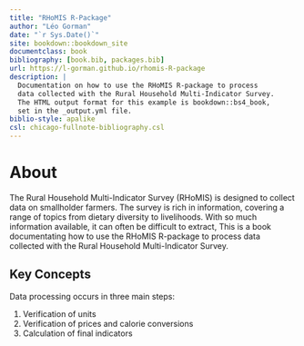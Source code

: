 ```yaml
--- 
title: "RHoMIS R-Package"
author: "Léo Gorman"
date: "`r Sys.Date()`"
site: bookdown::bookdown_site
documentclass: book
bibliography: [book.bib, packages.bib]
url: https://l-gorman.github.io/rhomis-R-package
description: |
  Documentation on how to use the RHoMIS R-package to process
  data collected with the Rural Household Multi-Indicator Survey.
  The HTML output format for this example is bookdown::bs4_book,
  set in the _output.yml file.
biblio-style: apalike
csl: chicago-fullnote-bibliography.csl
---
```


# About

The Rural Household Multi-Indicator Survey (RHoMIS) is designed to collect data on smallholder farmers.
The survey is rich in information, covering a range of topics from dietary diversity to livelihoods.
With so much information available, it can often be difficult to extract, 
This is a book documentating how to use the RHoMIS R-package to process
data collected with the Rural Household Multi-Indicator Survey.

## Key Concepts

Data processing occurs in three main steps:

1. Verification of units
2. Verification of prices and calorie conversions
3. Calculation of final indicators

